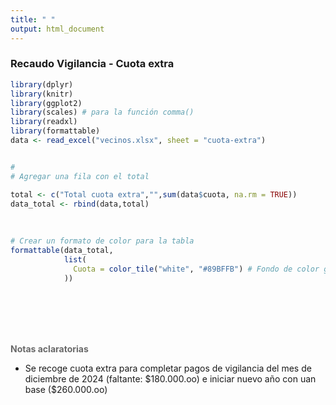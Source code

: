 ```yaml
---
title: " "
output: html_document
---
```


### **Recaudo Vigilancia - Cuota extra**


```r
library(dplyr)
library(knitr)
library(ggplot2)
library(scales) # para la función comma()
library(readxl)
library(formattable)
data <- read_excel("vecinos.xlsx", sheet = "cuota-extra")



```



```r
#
# Agregar una fila con el total

total <- c("Total cuota extra","",sum(data$cuota, na.rm = TRUE))
data_total <- rbind(data,total) 


```

<br>

```r
# Crear un formato de color para la tabla
formattable(data_total, 
            list(
              Cuota = color_tile("white", "#89BFFB") # Fondo de color gradiente
            ))
```

<br><br> 
<br><br> 

<div class="box-blue">
<span style='color:#696969'> 
**Notas aclaratorias**

* Se recoge cuota extra para completar pagos de vigilancia del mes de diciembre de 2024 (faltante: $180.000.oo) e iniciar nuevo año con uan base ($260.000.oo) 

</div>
